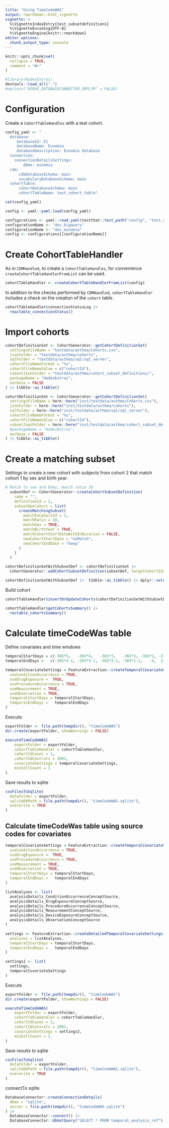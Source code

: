 ```yaml
---
title: "Using TimeCodeWAS"
output: rmarkdown::html_vignette
vignette: >
  %\VignetteIndexEntry{test_subsetdefinitions}
  %\VignetteEncoding{UTF-8}
  %\VignetteEngine{knitr::rmarkdown}
editor_options: 
  chunk_output_type: console
---
```


```r
knitr::opts_chunk$set(
  collapse = TRUE,
  comment = "#>"
)
```

```r
#library(HadesExtras)
devtools::load_all(".")
#options("DEBUG_DATABASECONNECTOR_DBPLYR" = FALSE)
```

# Configuration 

Create a `CohortTableHandles` with a test cohort. 

```r
config_yaml <- "
  database: 
     databaseId: E1
     databaseName: Eunomia
     databaseDescription: Eunomia database
  connection:
    connectionDetailsSettings:
        dbms: eunomia
  cdm:
      cdmDatabaseSchema: main
      vocabularyDatabaseSchema: main
  cohortTable:
      cohortDatabaseSchema: main
      cohortTableName: test_cohort_table"

cat(config_yaml)
```

```r
config <- yaml::yaml.load(config_yaml)
```

```r
configurations <- yaml::read_yaml(testthat::test_path("config", "test_config.yml"))
configurationName <- "dev_bigquery"
configurationName <- "dev_eunomia"
config <- configurations[[configurationName]]
```

# Create CohortTableHandler

As in `CDMHandled`, to create a `CohortTableHandles`, for convenience `createCohortTableHandlerFromList` can be used. 
```r
cohortTableHandler <- createCohortTableHandlerFromList(config)
```

In addition to the checks performed by `CDMHandled`, `cohortTableHandler` includes a check on the creation of the `cohort` table. 

```r
cohortTableHandler$connectionStatusLog |> 
  reactable_connectionStatus()
```

# Import cohorts

```r
cohortDefinitionSet <- CohortGenerator::getCohortDefinitionSet(
  settingsFileName = "testdata/asthma/Cohorts.csv",
  jsonFolder = "testdata/asthma/cohorts",
  sqlFolder = "testdata/asthma/sql/sql_server",
  cohortFileNameFormat = "%s",
  cohortFileNameValue = c("cohortId"),
  subsetJsonFolder = "testdata/asthma/cohort_subset_definitions/",
  packageName = "HadesExtras",
  verbose = FALSE
) |> tibble::as_tibble()

```


```r
cohortDefinitionSet <- CohortGenerator::getCohortDefinitionSet(
  settingsFileName = here::here("inst/testdata/asthma/Cohorts.csv"),
  jsonFolder = here::here("inst/testdata/asthma/cohorts"),
  sqlFolder = here::here("inst/testdata/asthma/sql/sql_server"),
  cohortFileNameFormat = "%s",
  cohortFileNameValue = c("cohortId"),
  subsetJsonFolder = here::here("inst/testdata/asthma/cohort_subset_definitions/"),
  #packageName = "HadesExtras",
  verbose = FALSE
) |> tibble::as_tibble()

```

# Create a matching subset 

Settings to create a new cohort with subjects from cohort 2 that match cohort 1 by sex and birth year.
```r
# Match to sex and bday, match ratio 10
  subsetDef <- CohortGenerator::createCohortSubsetDefinition(
    name = "",
    definitionId = 1,
    subsetOperators = list(
      createMatchingSubset(
        matchToCohortId = 1,
        matchRatio = 10,
        matchSex = TRUE,
        matchBirthYear = TRUE,
        matchCohortStartDateWithInDuration = FALSE,
        newCohortStartDate = "asMatch",
        newCohortEndDate = "keep"
      )
    )
  )
```

```r

cohortDefinitionSetWithSubsetDef <- cohortDefinitionSet |>
  CohortGenerator::addCohortSubsetDefinition(subsetDef, targetCohortIds = 2)

cohortDefinitionSetWithSubsetDef |>  tibble::as_tibble() |> dplyr::select(-sql, -json)
```


Build cohort 
```r
cohortTableHandler$insertOrUpdateCohorts(cohortDefinitionSetWithSubsetDef)
```

```r
cohortTableHandler$getCohortsSummary() |> 
  rectable_cohortsSummary()
```


# Calculate timeCodeWas table

Define covariates and time windows
```r
temporalStartDays = c(-365*5,   -365*4,   -365*3,   -365*2, -365*1, -3,   4,   365+1, 365*2+1, 365*3+1, 365*4+1)
temporalEndDays =   c(-365*4-1, -365*3-1, -365*2-1, -365*1-1,   -4,  3, 365,   365*2, 365*3,   365*4,   365*5)

temporalCovariateSettings = FeatureExtraction::createTemporalCovariateSettings(
  useConditionOccurrence = TRUE, 
  useDrugExposure =  TRUE, 
  useProcedureOccurrence = TRUE, 
  useMeasurement = TRUE,
  useObservation = TRUE,
  temporalStartDays = temporalStartDays, 
  temporalEndDays =   temporalEndDays
)

```
  
Execute
```r

exportFolder <- file.path(tempdir(), "timeCodeWAS")
dir.create(exportFolder, showWarnings = FALSE)

executeTimeCodeWAS(
    exportFolder = exportFolder,
    cohortTableHandler = cohortTableHandler,
    cohortIdCases = 1,
    cohortIdControls = 2001,
    covariateSettings = temporalCovariateSettings,
    minCellCount = 1
)

```

Save results to sqlite
```r
csvFilesToSqlite(
  dataFolder = exportFolder,
  sqliteDbPath = file.path(tempdir(), "timeCodeWAS.sqlite"),
  overwrite = TRUE
)
```
  
  
## Calculate timeCodeWas table using source codes for covariates

```r
temporalCovariateSettings = FeatureExtraction::createTemporalCovariateSettings(
  useConditionOccurrence = TRUE, 
  useDrugExposure =  TRUE, 
  useProcedureOccurrence = TRUE, 
  useMeasurement = TRUE,
  useObservation = TRUE,
  temporalStartDays = temporalStartDays, 
  temporalEndDays =   temporalEndDays
)

```



```r
listAnalyses <- list(
  analysisDetails_ConditionOccurrenceConceptSource,
  analysisDetails_DrugExposureConceptSource,
  analysisDetails_ProcedureOccurrenceConceptSource,
  analysisDetails_MeasurementConceptSource,
  analysisDetails_DeviceExposureConceptSource,
  analysisDetails_ObservationConceptSource
)

settings <- FeatureExtraction::createDetailedTemporalCovariateSettings(
  analyses = listAnalyses, 
  temporalStartDays = temporalStartDays, 
  temporalEndDays =   temporalEndDays
)

settings2 <- list(
  settings,
  temporalCovariateSettings
)
```


Execute
```r

exportFolder <- file.path(tempdir(), "timeCodeWAS")
dir.create(exportFolder, showWarnings = FALSE)

executeTimeCodeWAS(
    exportFolder = exportFolder,
    cohortTableHandler = cohortTableHandler,
    cohortIdCases = 1,
    cohortIdControls = 2001,
    covariateSettings = settings2,
    minCellCount = 1
)

```

Save results to sqlite
```r
csvFilesToSqlite(
  dataFolder = exportFolder,
  sqliteDbPath = file.path(tempdir(), "timeCodeWAS.sqlite"),
  overwrite = TRUE
)
```

connectTo sqlite
```r
DatabaseConnector::createConnectionDetails(
  dbms = "sqlite",
  server = file.path(tempdir(), "timeCodeWAS.sqlite")
) |> 
  DatabaseConnector::connect() |> 
  DatabaseConnector::dbGetQuery("SELECT * FROM temporal_analysis_ref") 
```
